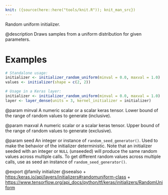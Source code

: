 ```yaml
---
knit: ({source(here::here("tools/knit.R")); knit_man_src})
---
```

Random uniform initializer.

@description
Draws samples from a uniform distribution for given parameters.

# Examples
```r
# Standalone usage:
initializer <- initializer_random_uniform(minval = 0.0, maxval = 1.0)
values <- initializer(shape = c(2, 2))
```

```r
# Usage in a Keras layer:
initializer <- initializer_random_uniform(minval = 0.0, maxval = 1.0)
layer <- layer_dense(units = 3, kernel_initializer = initializer)
```

@param minval
A numeric scalar or a scalar keras tensor. Lower bound of the
range of random values to generate (inclusive).

@param maxval
A numeric scalar or a scalar keras tensor. Upper bound of the
range of random values to generate (exclusive).

@param seed
An integer or instance of
`random_seed_generator()`.
Used to make the behavior of the initializer
deterministic. Note that an initializer seeded with an integer
or `NULL` (unseeded) will produce the same random values
across multiple calls. To get different random values
across multiple calls, use as seed an instance
of `random_seed_generator()`.

@export
@family initializer
@seealso
+ <https:/keras.io/api/layers/initializers#randomuniform-class>
+ <https://www.tensorflow.org/api_docs/python/tf/keras/initializers/RandomUniform>

